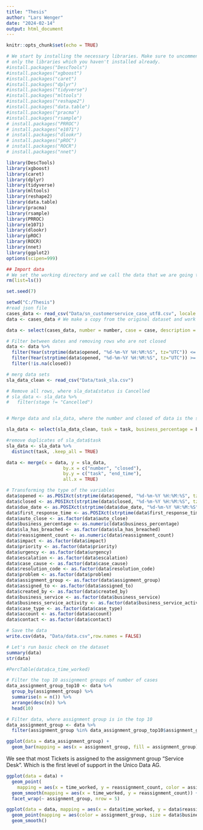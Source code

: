 ```yaml
---
title: "Thesis"
author: "Lars Wenger"
date: "2024-02-14"
output: html_document
---
```


```r
knitr::opts_chunk$set(echo = TRUE)
```
```r
# We start by installing the necessary libraries. Make sure to uncomment and run
# only the libraries which you haven't installed already. 
#install.packages("DescTools")
#install.packages("xgboost")
#install.packages("caret")
#install.packages("dplyr")
#install.packages("tidyverse")
#install.packages("mltools")
#install.packages("reshape2")
#install.packages("data.table")
#install.packages("pracma")
#install.packages("rsample")
# install.packages("PRROC")
# install.packages("e1071")
# install.packages("dlookr")
# install.packages("pROC")
# install.packages("ROCR")
# install.packages("nnet")
```
```r
library(DescTools)
library(xgboost)
library(caret)
library(dplyr)
library(tidyverse)
library(mltools)
library(reshape2)
library(data.table)
library(pracma)
library(rsample)
library(PRROC)
library(e1071)
library(dlookr)
library(pROC)
library(ROCR)
library(nnet)
library(ggplot2)
options(scipen=999)
```


```r
## Import data
# We set the working directory and we call the data that we are going to use. Please import the csv file.
rm(list=ls())

set.seed(7)

setwd("C:/Thesis")
#read json file
cases_data <- read_csv("Data/sn_customerservice_case_utf8.csv", locale = locale(encoding = "UTF-8"))
data <- cases_data # We make a copy from the original dataset and work on the copy

```
```r
data <- select(cases_data, number = number, case = case, description = description, case_type = u_case_type, due_date = due_date, first_response_time = first_response_time, closed = closed_at, opened = opened_at, account = account, contact = contact, created_by = sys_created_by, business_service = business_service, business_service_activity = u_business_service_activity, assigned_to = assigned_to, assignment_group = assignment_group, auto_close = auto_close, time_worked = time_worked, reassignment_count = reassignment_count, impact = impact, priority = priority, urgency = urgency, escalation = escalation, comments = comments, case_cause = u_case_cause, cause = cause, close_notes = close_notes, resolution_code = resolution_code, problem = problem)

```

```r
# Filter between dates and removing rows who are not closed
data <- data %>% 
  filter(Year(strptime(data$opened, "%d-%m-%Y %H:%M:%S", tz="UTC")) <= Year("2024-02-01")) %>%
  filter(Year(strptime(data$opened, "%d-%m-%Y %H:%M:%S", tz="UTC")) >= Year("2020-01-01")) %>%
  filter(!is.na(closed))
```
```r
# merg data sets
sla_data_clean <- read_csv("Data/task_sla.csv")

# Remove all rows, where sla_data£status is Cancelled
# sla_data <- sla_data %>% 
#   filter(stage != "Cancelled")


# Merge data and sla_data, where the number and closed of data is the same as task and stop time of sla_data

sla_data <- select(sla_data_clean, task = task, business_percentage = business_percentage, sla_has_breached = has_breached, duration = duration, end_time = end_time)

#remove duplicates of sla_data$task
sla_data <- sla_data %>% 
  distinct(task, .keep_all = TRUE)

data <- merge(x = data, y = sla_data, 
                     by.x = c("number", "closed"), 
                     by.y = c("task", "end_time"), 
                     all.x = TRUE)

```
```r
# Transforming the type of the variables
data$opened <- as.POSIXct(strptime(data$opened, "%d-%m-%Y %H:%M:%S", tz="UTC"))
data$closed <- as.POSIXct(strptime(data$closed, "%d-%m-%Y %H:%M:%S", tz="UTC"))
data$due_date <- as.POSIXct(strptime(data$due_date, "%d-%m-%Y %H:%M:%S", tz="UTC"))
data$first_response_time <- as.POSIXct(strptime(data$first_response_time, "%d-%m-%Y %H:%M:%S", tz="UTC"))
data$auto_close <- as.factor(data$auto_close)
data$business_percentage <- as.numeric(data$business_percentage)
data$sla_has_breached <- as.factor(data$sla_has_breached)
data$reassignment_count <- as.numeric(data$reassignment_count)
data$impact <- as.factor(data$impact)
data$priority <- as.factor(data$priority)
data$urgency <- as.factor(data$urgency)
data$escalation <- as.factor(data$escalation)
data$case_cause <- as.factor(data$case_cause)
data$resolution_code <- as.factor(data$resolution_code)
data$problem <- as.factor(data$problem)
data$assignment_group <- as.factor(data$assignment_group)
data$assigned_to <- as.factor(data$assigned_to)
data$created_by <- as.factor(data$created_by)
data$business_service <- as.factor(data$business_service)
data$business_service_activity <- as.factor(data$business_service_activity)
data$case_type <- as.factor(data$case_type)
data$account <- as.factor(data$account)
data$contact <- as.factor(data$contact)
```
```r
# Save the data
write.csv(data, "Data/data.csv",row.names = FALSE)
```





```r
# Let's run basic check on the dataset 
summary(data)
str(data)

#PercTable(data$ca_time_worked)
```
```r
# Filter the top 10 assignment groups of number of cases
data_assignment_group_top10 <- data %>% 
  group_by(assignment_group) %>% 
  summarise(n = n()) %>% 
  arrange(desc(n)) %>% 
  head(10)

# Filter data, where assignment group is in the top 10
data_assignment_group <- data %>% 
  filter(assignment_group %in% data_assignment_group_top10$assignment_group)

ggplot(data = data_assignment_group) +
  geom_bar(mapping = aes(x = assignment_group, fill = assignment_group))
```
We see that most Tickets is assigned to the assignment group "Service Desk". Which is the first level of support in the Unico Data AG. 

```r
ggplot(data = data) +
  geom_point(
    mapping = aes(x = time_worked, y = reassignment_count, color = assignment_group)) +
  geom_smooth(mapping = aes(x = time_worked, y = reassignment_count)) +
  facet_wrap(~ assignment_group, nrow = 5)
```
```r
ggplot(data = data, mapping = aes(x = data$time_worked, y = data$reassignment_count)) +
  geom_point(mapping = aes(color = assignment_group, size = data$business_percentage)) +
  geom_smooth()
```


